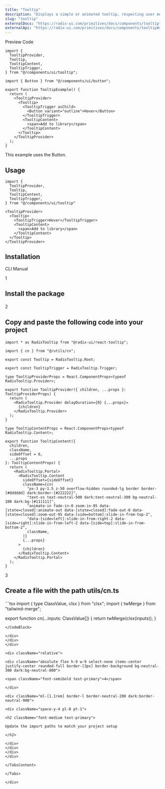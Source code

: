 ```yaml
---
title: "Tooltip"
description: "Displays a simple or animated tooltip, respecting user motion preferences."
slug: "tooltip"
externalDocs: "https://radix-ui.com/primitives/docs/components/tooltip"
externalApi: "https://radix-ui.com/primitives/docs/components/tooltip#api-reference"
---
```


<div className="space-y-3">

<Tabs defaultValue="preview">

<div className="flex items-center justify-between border-b dark:border-neutral-800/60 border-neutral-300/50 pr-3">

<TabsList>
	<TabsTrigger value="preview">Preview</TabsTrigger>
	<TabsTrigger value="code">Code</TabsTrigger>
</TabsList>

<CopyCode 
	code="default"
	example={true}
	mode="text"
/>

</div>

<TabsContent value="preview">

<ComponentView className="h-[350px] flex items-center justify-center">

<TooltipExample />

</ComponentView>

</TabsContent>

<TabsContent value="code">

<CodeBlock className="h-[350px]" contentClassName="h-full">

```tsx
import {
  TooltipProvider,
  Tooltip,
  TooltipContent,
  TooltipTrigger,
} from "@/components/ui/tooltip";

import { Button } from "@/components/ui/button";

export function TooltipExample() {
  return (
    <TooltipProvider>
      <Tooltip>
        <TooltipTrigger asChild>
          <Button variant="outline">Hover</Button>
        </TooltipTrigger>
        <TooltipContent>
          <span>Add to library</span>
        </TooltipContent>
      </Tooltip>
    </TooltipProvider>
  );
}
```

</CodeBlock>

</TabsContent>

</Tabs>

<div className="flex items-center justify-center">

<span className="block text-xs text-neutral-500">This example uses the <Link href="/ui/button">Button</Link>.</span>

</div>

</div>

<div className="space-y-2 pt-4">

<div className="pb-3 border-b dark:border-neutral-800/60 border-neutral-300/50">

## Usage

</div>

<CodeBlock className="mt-6" contentClassName="h-fit">

```tsx
import {
  TooltipProvider,
  Tooltip,
  TooltipContent,
  TooltipTrigger,
} from "@/components/ui/tooltip"
```
</CodeBlock>

<CodeBlock className="mt-4" contentClassName="h-fit">

```tsx
<TooltipProvider>
  <Tooltip>
    <TooltipTrigger>Hover</TooltipTrigger>
    <TooltipContent>
      <span>Add to library</span>
    </TooltipContent>
  </Tooltip>
</TooltipProvider>
```
</CodeBlock>

</div>

<div className="space-y-2 pt-4">

## Installation

<Tabs defaultValue="cli">

<div className="flex items-center justify-between border-b dark:border-neutral-800/60 border-neutral-300/50 pr-3">

<TabsList>
	<TabsTrigger value="cli">CLI</TabsTrigger>
	<TabsTrigger value="manual">Manual</TabsTrigger>
</TabsList>

</div>

<TabsContent value="cli">

<CommandBlock 
	npmCommand="npx @luxeui/ui add tooltip" 
	pnpmCommand="pnpm dlx @luxeui/ui add tooltip" 
	yarnCommand="npx @luxeui/ui add tooltip" 
	bunCommand="bunx --bun @luxeui/ui add tooltip" 
/>

</TabsContent>

<TabsContent value="manual">

<div>

<div className="relative">

<div className="absolute flex h-9 w-9 select-none items-center justify-center rounded-full border-[3px] border-background bg-neutral-300 dark:bg-neutral-800">
	<span className="font-semibold text-primary">1</span>
</div>

<div className="ml-[1.1rem] border-l border-neutral-200 dark:border-neutral-900">
	
<div className="space-y-4 pb-10 pl-8 pt-1">

<h2 className="font-medium text-primary">

Install the package

</h2>

<CommandBlock 
	npmCommand="npm install @radix-ui/react-tooltip clsx tailwind-merge" 
	pnpmCommand="pnpm add @radix-ui/react-tooltip clsx tailwind-merge" 
	yarnCommand="yarn add @radix-ui/react-tooltip clsx tailwind-merge" 
	bunCommand="bun add @radix-ui/react-tooltip clsx tailwind-merge" 
/>

</div>
</div>
</div>

<div className="relative">

<div className="absolute flex h-9 w-9 select-none items-center justify-center rounded-full border-[3px] border-background bg-neutral-300 dark:bg-neutral-800">
	<span className="font-semibold text-primary">2</span>
</div>

<div className="ml-[1.1rem] border-l border-neutral-200 dark:border-neutral-900">
	
<div className="space-y-4 pb-10 pl-8 pt-1">

<h2 className="font-medium text-primary">

Copy and paste the following code into your project

</h2>

<CodeBlock fileName="tooltip.tsx">

```tsx
import * as RadixTooltip from "@radix-ui/react-tooltip";

import { cn } from "@/utils/cn";

export const Tooltip = RadixTooltip.Root;

export const TooltipTrigger = RadixTooltip.Trigger;

type TooltipProviderProps = React.ComponentProps<typeof RadixTooltip.Provider>;

export function TooltipProvider({ children, ...props }: TooltipProviderProps) {
  return (
    <RadixTooltip.Provider delayDuration={0} {...props}>
      {children}
    </RadixTooltip.Provider>
  );
}

type TooltipContentProps = React.ComponentProps<typeof RadixTooltip.Content>;

export function TooltipContent({
  children,
  className,
  sideOffset = 6,
  ...props
}: TooltipContentProps) {
  return (
    <RadixTooltip.Portal>
      <RadixTooltip.Content
        sideOffset={sideOffset}
        className={cn(
          "px-3 py-1.5 z-50 overflow-hidden rounded-lg border border-[#dddddd] dark:border-[#222222]",
          "text-xs text-neutral-500 dark:text-neutral-300 bg-neutral-100 dark:bg-[#111111]",
          "animate-in fade-in-0 zoom-in-95 data-[state=closed]:animate-out data-[state=closed]:fade-out-0 data-[state=closed]:zoom-out-95 data-[side=bottom]:slide-in-from-top-2",
          "data-[side=left]:slide-in-from-right-2 data-[side=right]:slide-in-from-left-2 data-[side=top]:slide-in-from-bottom-2",
          className,
        )}
        {...props}
      >
        {children}
      </RadixTooltip.Content>
    </RadixTooltip.Portal>
  );
}
```

</CodeBlock>

</div>
</div>
</div>

<div className="relative">

<div className="absolute flex h-9 w-9 select-none items-center justify-center rounded-full border-[3px] border-background bg-neutral-300 dark:bg-neutral-800">
	<span className="font-semibold text-primary">3</span>
</div>

<div className="ml-[1.1rem] border-l border-neutral-200 dark:border-neutral-900">
	
<div className="space-y-4 pb-10 pl-8 pt-1">

<h2 className="font-medium text-primary">

Create a file with the path <CodeHighlight>utils/cn.ts</CodeHighlight>

</h2>

<CodeBlock fileName="utils/cn.ts" customFilePath="utils/cn.ts" contentClassName="h-fit">
```tsx
import { type ClassValue, clsx } from "clsx";
import { twMerge } from "tailwind-merge";

export function cn(...inputs: ClassValue[]) {
  return twMerge(clsx(inputs));
}
```
</CodeBlock>

</div>
</div>
</div>

<div className="relative">

<div className="absolute flex h-9 w-9 select-none items-center justify-center rounded-full border-[3px] border-background bg-neutral-300 dark:bg-neutral-800">
	
<span className="font-semibold text-primary">4</span>

</div>

<div className="ml-[1.1rem] border-l border-neutral-200 dark:border-neutral-900">

<div className="space-y-4 pl-8 pt-1">

<h2 className="font-medium text-primary">

Update the import paths to match your project setup

</h2>

</div>
</div>
</div>
</div>

</TabsContent>

</Tabs>

</div>
